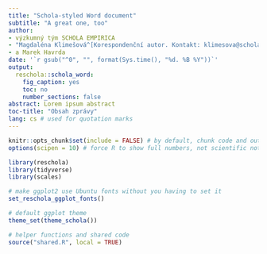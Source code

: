 ```yaml
---
title: "Schola-styled Word document"
subtitle: "A great one, too"
author:
- výzkumný tým SCHOLA EMPIRICA
- "Magdaléna Klimešová^[Korespondenční autor. Kontakt: klimesova@scholaempirica.org], Jaromír Mazák, Jan Netík, Aleš Vomáčka, Martina Koutná"
- a Marek Havrda
date: '`r gsub("^0", "", format(Sys.time(), "%d. %B %Y"))`'
output: 
  reschola::schola_word:
    fig_caption: yes
    toc: no
    number_sections: false
abstract: Lorem ipsum abstract
toc-title: "Obsah zprávy"
lang: cs # used for quotation marks
---
```


```r
knitr::opts_chunk$set(include = FALSE) # by default, chunk code and output is hidden
options(scipen = 10) # force R to show full numbers, not scientific notation

library(reschola)
library(tidyverse)
library(scales)

# make ggplot2 use Ubuntu fonts without you having to set it
set_reschola_ggplot_fonts()

# default ggplot theme
theme_set(theme_schola())

# helper functions and shared code
source("shared.R", local = TRUE)
```

```r

```

\newpage
<!-- "\newpage" is how you insert a page break which will be reflected in the Word doc -->



